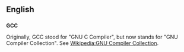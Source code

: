 ==English==
==={{initialism}}===
'''GCC'''

Originally, GCC stood for "GNU C Compiler", but now stands for "GNU Compiler Collection". See [[Wikipedia:GNU Compiler Collection]].